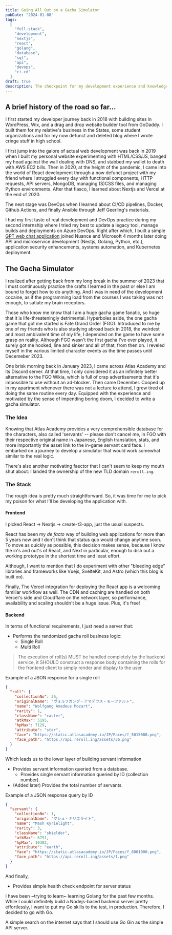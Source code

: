 ```yaml
---
title: Going All Out on a Gacha Simulator
pubDate: "2024-01-08"
tags:
  [
    "full-stack",
    "development",
    "nextjs",
    "react",
    "golang",
    "database",
    "sql",
    "api",
    "devops",
    "ci-cd"
  ]
draft: true
description: The checkpoint for my development experience and knowledge so far at the beginning of 2024
---
```


## A brief history of the road so far...

I first started my developer journey back in 2018 with building sites in WordPress, Wix, and a drag and drop website builder tool from GoDaddy. I built them for my relative's business in the States, some student organizations and for my now defunct and deleted blog where I wrote cringe stuff in high school.

I first jump into the galore of actual web development was back in 2019 when I built my personal website experimenting with HTML/CSS/JS, banged my head against the wall dealing with DNS, and stabbed my wallet to death with AWS EC2 bills. Then in 2020, at the height of the pandemic, I came into the world of React development through a now defunct project with my friend where I struggled every day with functional components, HTTP requests, API servers, MongoDB, managing (S)CSS files, and managing Python environments. After that fiasco, I learned about Nextjs and Vercel at the end of 2020.

The next stage was DevOps when I learned about CI/CD pipelines, Docker, Github Actions, and finally Ansible through Jeff Geerling's materials.

I had my first taste of real development and DevOps practice during my second internship where I tried my best to update a legacy tool, manage builds and deployments on Azure DevOps. Right after which, I built a simple [GPT web chat application](https://gpt.aaanh.app) joined Nuance and Microsoft 4 months later doing API and microservice development (Nestjs, Golang, Python, etc.), application security enhancements, systems automation, and Kubernetes deployment.

## The Gacha Simulator

I realized after getting back from my long break in the summer of 2023 that I must continuously practice the crafts I learned in the past or else I am bound to forget how to do anything. And I was in need of the development cocaine, as if the programming load from the courses I was taking was not enough, to satiate my brain receptors.

Those who know me know that I am a huge gacha game fanatic, so huge that it is life-threateningly detrimental. Hyperboles aside, the one gacha game that got me started is Fate Grand Order (FGO). Introduced to me by one of my friends who is also studying abroad back in 2018, the weirdest and most ambivalent time of my life, I depended on the game to have some grasp on reality. Although FGO wasn't the first gacha I've ever played, it surely got me hooked, line and sinker and all of that, from then on. I reveled myself in the various limited character events as the time passes until Decemeber 2023.

One brisk morning back in January 2023, I came across Atlas Academy and its Discord server. At that time, I only considered it as an infinitely better alternative to the FGO Wikia, which is full of crap advertisements that it's impossible to use without an ad-blocker. Then came December. Cooped up in my apartment whenever there was not a lecture to attend, I grew tired of doing the same routine every day. Equipped with the experience and motivated by the sense of impending boring doom, I decided to write a gacha simulator.

### The Idea

Knowing that Atlas Academy provides a very comprehensible database for the characters, also called 'servants' -- please don't cancel me, in FGO with their respective original name in Japanese, English translation, stats, and more importantly the asset link to the in-game servant card face. I embarked on a journey to develop a simulator that would work somewhat similar to the real logic.

There's also another motivating faector that I can't seem to keep my mouth shut about: I landed the ownership of the new TLD domain `reroll.ing`.

### The Stack

The rough idea is pretty much straightforward. So, it was time for me to pick my poison for what I'll be developing the application with.

#### Frontend

I picked React -> Nextjs -> create-t3-app, just the usual suspects.

React has been my _de facto_ way of building web applications for more than 5 years now and I don't think that status quo would change anytime soon. To move as quickly as possible, this decision makes sense, because I know the in's and out's of React, and Next in particular, enough to dish out a working prototype in the shortest time and least effort.

Although, I want to mention that I do experiment with other "bleeding edge" libraries and frameworks like Vuejs, SvelteKit, and Astro (which this blog is built on).

Finally, The Vercel integration for deploying the React app is a welcoming familiar workflow as well. The CDN and caching are handled on both Vercel's side and Cloudflare on the network layer, so performance, availability and scaling shouldn't be a huge issue. Plus, it's free!

#### Backend

In terms of functional requirements, I just need a server that:

- Performs the randomized gacha roll business logic:
  - Single Roll
  - Multi Roll

> The execution of roll(s) MUST be handled completely by the backend service, it SHOULD construct a response body containing the rolls for the frontend client to simply render and display to the user.

Example of a JSON response for a single roll

```json
{
  "roll": {
    "collectionNo": 36,
    "originalName": "ヴォルフガング・アマデウス・モーツァルト",
    "name": "Wolfgang Amadeus Mozart",
    "rarity": 1,
    "className": "caster",
    "atkMax": 5195,
    "hpMax": 7129,
    "attribute": "star",
    "face": "https://static.atlasacademy.io/JP/Faces/f_5015000.png",
    "face_path": "https://api.reroll.ing/assets/36.png"
  }
}
```

Which leads us to the lower layer of building servant information

- Provides servant information queried from a database.
  - Provides single servant information queried by ID (collection number).
- (Added later) Provides the total number of servants.

Example of a JSON response query by ID

```json
{
  "servant": {
    "collectionNo": 1,
    "originalName": "マシュ・キリエライト",
    "name": "Mash Kyrielight",
    "rarity": 3,
    "className": "shielder",
    "atkMax": 6791,
    "hpMax": 10302,
    "attribute": "earth",
    "face": "https://static.atlasacademy.io/JP/Faces/f_8001000.png",
    "face_path": "https://api.reroll.ing/assets/1.png"
  }
}
```

And finally,

- Provides simple health check endpoint for server status

I have been ~trying to learn~ learning Golang for the past few months. While I could definitely build a Nodejs-based backend server pretty effortlessly, I want to put my Go skills to the test, in production. Therefore, I decided to go with Go.

A simple search on the internet says that I should use Go Gin as the simple API server.
